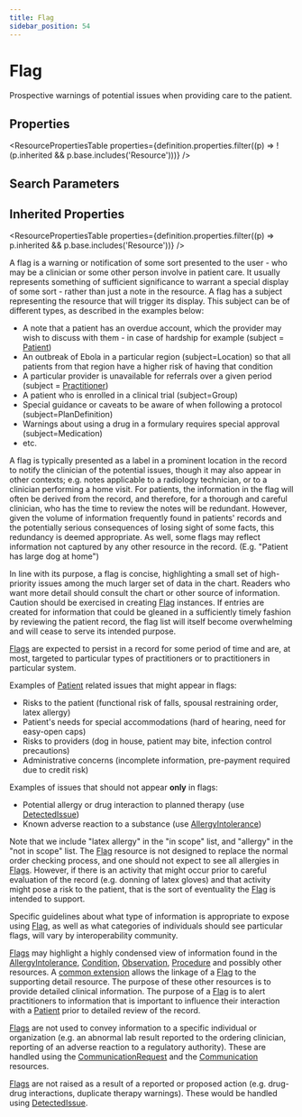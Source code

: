 ```yaml
---
title: Flag
sidebar_position: 54
---
```



# Flag

Prospective warnings of potential issues when providing care to the patient.

<Tabs queryString="section">
<TabItem value="schema" label="Schema" default>

## Properties

<ResourcePropertiesTable
  properties={definition.properties.filter((p) => !(p.inherited && p.base.includes('Resource')))}
/>

## Search Parameters

<SearchParamsTable searchParams={definition.searchParameters} />

## Inherited Properties

<ResourcePropertiesTable properties={definition.properties.filter((p) => p.inherited && p.base.includes('Resource'))} />

</TabItem>
  <TabItem value="usage" label="Usage">
    <div> <a name="scope"></a>  <p> A flag is a warning or notification of some sort presented to the user - who may be a clinician or some other person involve in patient care. It usually represents something of sufficient significance to warrant a special display of some sort - rather than just a note in the resource.  A flag has a subject representing the resource that will trigger its display. This subject can be of different types, as described in the examples below: </p> <ul>     <li>A note that a patient has an overdue account, which the provider may wish to discuss with them - in case of hardship for example (subject = <a href="/docs/api/fhir/resources/patient">Patient</a>) </li>     <li>An outbreak of Ebola in a particular region (subject=Location) so that all patients from that region have a higher risk of having that condition</li>     <li>A particular provider is unavailable for referrals over a given period (subject = <a href="/docs/api/fhir/resources/practitioner">Practitioner</a>)</li>     <li>A patient who is enrolled in a clinical trial (subject=Group)</li>     <li>Special guidance or caveats to be aware of when following a protocol (subject=PlanDefinition)</li>     <li>Warnings about using a drug in a formulary requires special approval (subject=Medication)</li>     <li>etc.</li> </ul> <p>      A flag is typically presented as a label in a prominent location in the record to notify the clinician of the potential issues,  though it may also appear in other contexts; e.g. notes applicable to a radiology technician, or to a clinician performing a home visit.   For patients, the information in the flag will often be derived from the record, and therefore, for a thorough and careful clinician, who has the time to review the notes will be redundant.   However, given the volume of information frequently found in patients' records and the potentially serious consequences of losing sight of some facts, this  redundancy is deemed appropriate.  As well, some flags may reflect information not captured by any other resource in the record.   (E.g. "Patient has large dog at home") </p> <p> In line with its purpose, a flag is concise, highlighting a small set of high-priority issues among the much larger set of  data in the chart. Readers who want more detail should consult the chart or other source of information.  Caution should be exercised in creating <a href="/docs/api/fhir/resources/flag">Flag</a> instances. If entries are created for information that could be gleaned in a sufficiently timely fashion by reviewing the patient record,  the flag list will itself become overwhelming and will cease to serve its intended purpose. </p> <p> <a href="/docs/api/fhir/resources/flag">Flags</a> are expected to persist in a record for some period of time and are, at most, targeted to particular types of practitioners or to practitioners in particular system.   </p>      <p>Examples of <a href="/docs/api/fhir/resources/patient">Patient</a> related issues that might appear in flags:</p> <ul> <li>Risks to the patient (functional risk of falls, spousal restraining order, latex allergy)</li> <li>Patient's needs for special accommodations (hard of hearing, need for easy-open caps)</li> <li>Risks to providers (dog in house, patient may bite, infection control precautions)</li> <li>Administrative concerns (incomplete information, pre-payment required due to credit risk)</li> </ul>  <p>     Examples of issues that should not appear <b>only</b> in flags: </p> <ul> <li>Potential allergy or drug interaction to planned therapy (use <a href="/docs/api/fhir/resources/detectedissue">DetectedIssue</a>)</li> <li>Known adverse reaction to a substance (use <a href="/docs/api/fhir/resources/allergyintolerance">AllergyIntolerance</a>)</li> </ul>     <p> Note that we include "latex allergy" in the "in scope" list, and "allergy" in the "not in scope" list. The <a href="/docs/api/fhir/resources/flag">Flag</a> resource is not  designed to replace the normal order checking process, and one should not expect to see all allergies in <a href="/docs/api/fhir/resources/flag">Flags</a>. However, if there  is an activity that might occur prior to careful evaluation of the record (e.g. donning of latex gloves) and that activity might  pose a risk to the patient, that is the sort of eventuality the <a href="/docs/api/fhir/resources/flag">Flag</a> is intended to support. </p> <p> Specific guidelines about what type of information is appropriate to expose using <a href="/docs/api/fhir/resources/flag">Flag</a>, as well as what categories of individuals  should see particular flags, will vary by interoperability community. </p> </div>
    </TabItem>
  <TabItem value="relationships" label="Relationships">
    <div> <a name="bnr"></a>  <p> <a href="/docs/api/fhir/resources/flag">Flags</a> may highlight a highly condensed view of information found in the <a href="/docs/api/fhir/resources/allergyintolerance">AllergyIntolerance</a>,  <a href="/docs/api/fhir/resources/condition">Condition</a>, <a href="/docs/api/fhir/resources/observation">Observation</a>, <a href="/docs/api/fhir/resources/procedure">Procedure</a> and possibly  other resources.  A <a href="https://www.hl7.org/fhir/extension-flag-detail.html">common extension</a> allows the linkage of a <a href="/docs/api/fhir/resources/flag">Flag</a> to the supporting detail resource. The purpose of these other resources is to provide detailed clinical information.  The purpose of a <a href="/docs/api/fhir/resources/flag">Flag</a> is to alert practitioners to  information that is important to influence their interaction with a <a href="/docs/api/fhir/resources/patient">Patient</a> prior to detailed review of the record. </p> <p> <a href="/docs/api/fhir/resources/flag">Flags</a> are not used to convey information to a specific individual or organization (e.g. an abnormal lab result reported to the ordering  clinician, reporting of an adverse reaction to a regulatory authority).  These are handled using the  <a href="/docs/api/fhir/resources/communicationrequest">CommunicationRequest</a> and the <a href="/docs/api/fhir/resources/communication">Communication</a> resources. </p> <p> <a href="/docs/api/fhir/resources/flag">Flags</a> are not raised as a result of a reported or proposed action (e.g. drug-drug interactions, duplicate therapy warnings).   These would be handled using <a href="/docs/api/fhir/resources/detectedissue">DetectedIssue</a>. </p> </div>
    </TabItem>

</Tabs>
